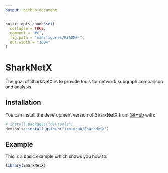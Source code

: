 ```yaml
---
output: github_document
---
```


<!-- README.md is generated from README.Rmd. Please edit that file -->

```r
knitr::opts_chunk$set(
  collapse = TRUE,
  comment = "#>",
  fig.path = "man/figures/README-",
  out.width = "100%"
)
```

# SharkNetX

<!-- badges: start -->
<!-- badges: end -->

The goal of SharkNetX is to provide tools for network subgraph comparison and analysis.

## Installation

You can install the development version of SharkNetX from [GitHub](https://github.com/) with:

``` r
# install.packages("devtools")
devtools::install_github("iraiosub/SharkNetX")
```

## Example

This is a basic example which shows you how to:

```r
library(SharkNetX)

```

